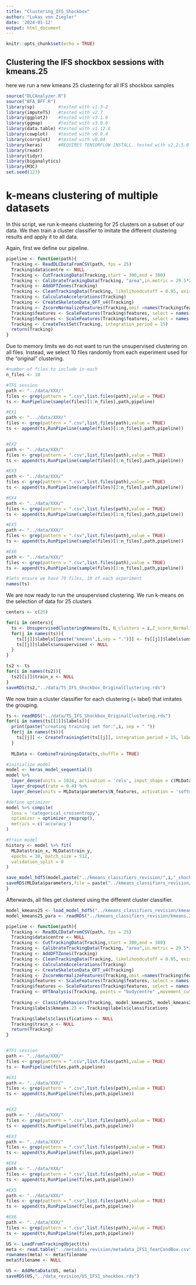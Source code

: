 ---
title: "Clustering_IFS_Shockbox"
author: "Lukas von Ziegler"
date: '2024-01-12'
output: html_document
---

```{r setup, include=FALSE}
knitr::opts_chunk$set(echo = TRUE)
```

## Clustering the IFS shockbox sessions with kmeans.25

here we run a new kmeans 25 clustering for all IFS shockbox samples

```{r, message=FALSE, warning = FALSE}
source("DLCAnalyzer.R")
source("BFA_BFF.R")
library(sp)         #tested with v1.3-2
library(imputeTS)   #tested with v2.7
library(ggplot2)    #tested with v3.1.0
library(ggmap)      #tested with v3.0.0
library(data.table) #tested with v1.12.8
library(cowplot)    #tested with v0.9.4
library(corrplot)   #tested with v0.84
library(keras)      #REQUIRES TENSORFLOW INSTALL. tested with v2.2.5.0
library(readr)
library(tidyr)
library(biganalytics)
library(M3C)
set.seed(123)
```

# k-means clustering of multiple datasets

In this script, we run k-means clustering for 25 clusters on a subset of our data. We then train a cluster classifier to imitate the different clustering results and apply it to all data.

Again, first we define our pipeline.

```{r, eval = FALSE}
pipeline <- function(path){
  Tracking <- ReadDLCDataFromCSV(path, fps = 25)
  Tracking$data$centre <- NULL
  Tracking <- CutTrackingData(Tracking,start = 300,end = 300)
  Tracking <- CalibrateTrackingData(Tracking, "area",in.metric = 29.5*29.5, c("tr","tl","bl","br"))
  Tracking <- AddOFTZones(Tracking)
  Tracking <- CleanTrackingData(Tracking, likelihoodcutoff = 0.95, existence.pol = ScalePolygon(Tracking$zones$arena,1.3))
  Tracking <- CalculateAccelerations(Tracking)
  Tracking <- CreateSkeletonData_OFT_v4(Tracking)
  Tracking <- ZscoreNormalizeFeatures(Tracking,omit =names(Tracking$features)[c(1:23)],type = "mean")
  Tracking$features <- ScaleFeatures(Tracking$features, select = names(Tracking$features)[1:11], factor = 4)
  Tracking$features <- ScaleFeatures(Tracking$features, select = names(Tracking$features)[20:23], factor = 0.1)
  Tracking <- CreateTestSet(Tracking, integration_period = 15)
  return(Tracking)
}
```

Due to memory limits we do not want to run the unsupervised clustering on all files. Instead, we select 10 files randomly from each experiment used for the "original" clustering.

```{r, eval = FALSE}
#number of files to include in each
n_files <- 10

#TFS session
path <- "../data/XXX/"
files <- grep(pattern = ".csv",list.files(path),value = TRUE)
ts <- RunPipeline(sample(files)[1:n_files],path,pipeline)

#EX1
path <- ".../data/XXX/"
files <- grep(pattern = ".csv",list.files(path),value = TRUE)
ts <- append(ts,RunPipeline(sample(files)[1:n_files],path,pipeline))


#EX2
path <- "../data/XXX/"
files <- grep(pattern = ".csv",list.files(path),value = TRUE)
ts <- append(ts,RunPipeline(sample(files)[1:n_files],path,pipeline))

#EX3
path <- "../data/XXX/"
files <- grep(pattern = ".csv",list.files(path),value = TRUE)
ts <- append(ts,RunPipeline(sample(files)[1:n_files],path,pipeline))

#EX4
path <- "../data/XXX/"
files <- grep(pattern = ".csv",list.files(path),value = TRUE)
ts <- append(ts,RunPipeline(sample(files)[1:n_files],path,pipeline))

#EX5
path <- "../data/XXX/"
files <- grep(pattern = ".csv",list.files(path),value = TRUE)
ts <- append(ts,RunPipeline(sample(files)[1:n_files],path,pipeline))

#EX6
path <- "../data/XXX/"
files <- grep(pattern = ".csv",list.files(path),value = TRUE)
ts <- append(ts,RunPipeline(sample(files)[1:n_files],path,pipeline))

#lets ensure we have 70 files, 10 of each experiment
names(ts)
```

We are now ready to run the unsupervised clustering. We run k-means on the selection of data for 25 clusters

```{r, eval = FALSE}
centers <- c(25)

for(i in centers){
  ts <- UnsupervisedClusteringKmeans(ts, N_clusters = i,Z_score_Normalize = TRUE)
  for(j in names(ts)){
    ts[[j]]$labels[[paste("kmeans",i,sep = ".")]] <- ts[[j]]$labels$unsupervised
    ts[[j]]$labels$unsupervised <- NULL
  }
}
```

```{r, eval = FALSE}
ts2 <- ts
for(i in names(ts2)){
  ts2[[i]]$train_x <- NULL
}
saveRDS(ts2,"../data/TS_IFS_Shockbox_OriginalClustering.rds")
```


We now train a cluster classifier for each clustering (= label) that imitates the grouping.

```{r, eval = FALSE}
ts <- readRDS("../data/TS_IFS_Shockbox_OriginalClustering.rds")
for(i in names(ts[[1]]$labels)){
  print(paste("creating training set for:",i, sep = " "))
  for(j in names(ts)){
    ts[[j]] <- CreateTrainingSet(ts[[j]], integration_period = 15, label.group = i)
  }
  
  MLData <- CombineTrainingsData(ts,shuffle = TRUE)

#initialize model
model <- keras_model_sequential() 
model %>% 
  layer_dense(units = 1024, activation = 'relu', input_shape = c(MLData$parameters$N_input),kernel_regularizer = regularizer_l2(l = 0)) %>% 
  layer_dropout(rate = 0.4) %>% 
  layer_dense(units = MLData$parameters$N_features, activation = 'softmax')

#define optimizer
model %>% compile(
  loss = 'categorical_crossentropy',
  optimizer = optimizer_rmsprop(),
  metrics = c('accuracy')
)

#train model
history <- model %>% fit(
  MLData$train_x, MLData$train_y, 
  epochs = 30, batch_size = 512, 
  validation_split = 0
)

save_model_hdf5(model,paste("../kmeans_classifiers_revision/",i,"_shockbox.model.hdf5", sep = ""))
saveRDS(MLData$parameters,file = paste("../kmeans_classifiers_revision/",i,"_shockbox.model.PARAMETERS.rds", sep = ""))
}
```


Afterwards, all files get clustered using the different cluster classifier.

```{r, eval = FALSE}

model_kmeans25 <- load_model_hdf5("../kmeans_classifiers_revision/kmeans.25_shockbox.model.hdf5")
model_kmeans25_para <- readRDS("../kmeans_classifiers_revision/kmeans.25_shockbox.model.PARAMETERS.rds")

pipeline <- function(path){
  Tracking <- ReadDLCDataFromCSV(path, fps = 25)
  Tracking$data$centre <- NULL
  Tracking <- CutTrackingData(Tracking,start = 300,end = 300)
  Tracking <- CalibrateTrackingData(Tracking, "area",in.metric = 29.5*29.5, c("tr","tl","bl","br"))
  Tracking <- AddOFTZones(Tracking)
  Tracking <- CleanTrackingData(Tracking, likelihoodcutoff = 0.95, existence.pol = ScalePolygon(Tracking$zones$arena,1.3))
  Tracking <- CalculateAccelerations(Tracking)
  Tracking <- CreateSkeletonData_OFT_v4(Tracking)
  Tracking <- ZscoreNormalizeFeatures(Tracking,omit =names(Tracking$features)[c(1:23)],type = "mean")
  Tracking$features <- ScaleFeatures(Tracking$features, select = names(Tracking$features)[1:11], factor = 4)
  Tracking$features <- ScaleFeatures(Tracking$features, select = names(Tracking$features)[20:23], factor = 0.1)
  Tracking <- OFTAnalysis(Tracking, points = "bodycentre" ,movement_cutoff = 5, integration_period = 5)
  
  Tracking <- ClassifyBehaviors(Tracking, model_kmeans25, model_kmeans25_para)
  Tracking$labels$kmeans.25 <- Tracking$labels$classifications

  Tracking$labels$classifications <- NULL
  Tracking$train_x <- NULL
  return(Tracking)
}


#TFS session
path <- "../data/XXX/"
files <- grep(pattern = ".csv",list.files(path),value = TRUE)
ts <- RunPipeline(files,path,pipeline)

#EX1
path <- "../data/XXX/"
files <- grep(pattern = ".csv",list.files(path),value = TRUE)
ts <- append(ts,RunPipeline(files,path,pipeline))


#EX2
path <- "../data/XXX/"
files <- grep(pattern = ".csv",list.files(path),value = TRUE)
ts <- append(ts,RunPipeline(files,path,pipeline))

#EX3
path <- "../data/XXX/"
files <- grep(pattern = ".csv",list.files(path),value = TRUE)
ts <- append(ts,RunPipeline(files,path,pipeline))

#EX4
path <- "../data/XXX/"
files <- grep(pattern = ".csv",list.files(path),value = TRUE)
ts <- append(ts,RunPipeline(files,path,pipeline))

#EX5
path <- "../data/XXX/"
files <- grep(pattern = ".csv",list.files(path),value = TRUE)
ts <- append(ts,RunPipeline(files,path,pipeline))

#EX6
path <- "../data/XXX/"
files <- grep(pattern = ".csv",list.files(path),value = TRUE)
ts <- append(ts,RunPipeline(files,path,pipeline))
```

```{r, eval = FALSE}
US <- LoadFromTrackingObject(ts)
meta <- read.table("../metadata_revision/metadata_IFS1_fearCondBox.csv", sep = ",", header = T)
rownames(meta) <- meta$filename
meta$filename <- NULL

US <- AddMetaData(US, meta)
saveRDS(US,"../data_revision/US_IFS1_shockbox.rds")
```


